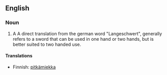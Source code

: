 ==English==
{{wikipedia}}

===Noun===
{{en-noun}}

#A A direct translation from the german word "Langeschwert", generally refers to a sword that can be used in one hand or two hands, but is better suited to two handed use.

====Translations====
{{top}}
*Finnish: [[pitkämiekka]]
{{bottom}}